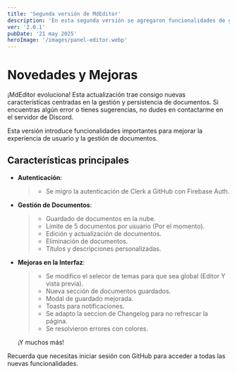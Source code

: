 ```yaml
---
title: 'Segunda versión de MdEditor'
description: 'En esta segunda versión se agregaron funcionalidades de guardado y gestión de documentos.'
ver: '2.0.1'
pubDate: '21 may 2025'
heroImage: '/images/panel-editor.webp'
---
```


# Novedades y Mejoras

<Alert type="success">
  ¡MdEditor evoluciona! Esta actualización trae consigo nuevas características centradas en la gestión y persistencia de documentos.
</Alert>
<Alert type="info">
  Si encuentras algún error o tienes sugerencias, no dudes en contactarme en el servidor de Discord.
</Alert>

Esta versión introduce funcionalidades importantes para mejorar la experiencia de usuario y la gestión de documentos.

## Características principales

- **Autenticación**: 
  > - Se migro la autenticación de Clerk a GitHub con Firebase Auth.

- **Gestión de Documentos**:
  > - Guardado de documentos en la nube.
  > - Límite de 5 documentos por usuario (Por el momento).
  > - Edición y actualización de documentos.
  > - Eliminación de documentos.
  > - Títulos y descripciones personalizadas.

- **Mejoras en la Interfaz**:
  > - Se modifico el selecor de temas para que sea global (Editor Y vista previa). 
  > - Nueva sección de documentos guardados.
  > - Modal de guardado mejorada.
  > - Toasts para notificaciones.
  > - Se adapto la seccion de Changelog para no refrescar la página.
  > - Se resolvieron errores con colores.

  <div className='flex justify-center text-2xl'>¡Y muchos más!</div>

<Alert type="info">
  Recuerda que necesitas iniciar sesión con GitHub para acceder a todas las nuevas funcionalidades.
</Alert>


<DiscordCard />
